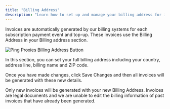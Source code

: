 ```yaml
---
title: "Billing Address"
description: "Learn how to set up and manage your billing address for invoices in Ping Proxies"
---
```


Invoices are automatically generated by our billing systems for each subscription payment event and top-up. These invoices use the Billing Address in your Billing address section.

<img
  src="/images/general/edit-billing-address.png"
  alt="Ping Proxies Billing Address Button"
/>

In this section, you can set your full billing address including your country, address line, billing name and ZIP code.

Once you have made changes, click Save Changes and then all invoices will be generated with these new details.

Only new invoices will be generated with your new Billing Address. Invoices are legal documents and we are unable to edit the billing information of past invoices that have already been generated.
